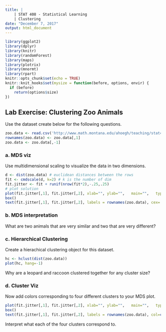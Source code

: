 ```yaml
---
title: |
    | STAT 408 - Statistical Learning
    | Clustering
date: "December 7, 2017"
output: html_document
---
```



```r
library(ggplot2)
library(dplyr)
library(knitr)
library(randomForest)
library(maps)
library(plotrix)
library(mnormt)
library(rpart)
knitr::opts_chunk$set(echo = TRUE)
knitr::knit_hooks$set(mysize = function(before, options, envir) {
  if (before) 
    return(options$size)
})
```


## Lab Exercise: Clustering Zoo Animals

Use the dataset create below for the following questions.

```r
zoo.data <- read.csv('http://www.math.montana.edu/ahoegh/teaching/stat408/datasets/ZooClean.csv')
rownames(zoo.data) <- zoo.data[,1]
zoo.data <- zoo.data[,-1]
```

### a. MDS viz
Use multidimensional scaling to visualize the data in two dimensions.
```r
d <- dist(zoo.data) # euclidean distances between the rows
fit <- cmdscale(d, k=2) # k is the number of dim
fit.jitter <- fit + runif(nrow(fit*2),-.25,.25)
# plot solution 
plot(fit.jitter[,1], fit.jitter[,2], xlab="", ylab="",   main="",	type="n",axes=F)
box()
text(fit.jitter[,1], fit.jitter[,2], labels = rownames(zoo.data), cex=.8)
```

### b. MDS interpretation
What are two animals that are very similar and two that are very different?

### c. Hierarchical Clustering
Create a hierachical clustering object for this dataset.
```r
hc <- hclust(dist(zoo.data))
plot(hc, hang=-1)
```

Why are a leopard and raccoon clustered together for any cluster size?

### d. Cluster Viz
Now add colors corresponding to four different clusters to your MDS plot.

```r
plot(fit.jitter[,1], fit.jitter[,2], xlab="", ylab="",   main="",	type="n",axes=F)
box()
text(fit.jitter[,1], fit.jitter[,2], labels = rownames(zoo.data), col=cutree(hc,4), cex=.8)
```

Interpret what each of the four clusters correspond to.
